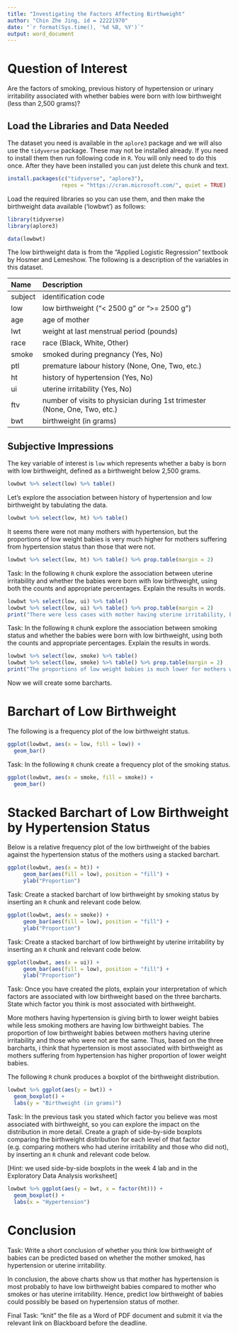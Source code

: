 ```yaml
---
title: "Investigating the Factors Affecting Birthweight"
author: "Chin Zhe Jing, id = 22221970"
date: "`r format(Sys.time(), '%d %B, %Y')`"
output: word_document
---
```



# Question of Interest 

Are the factors of smoking, previous history of hypertension or urinary irritability associated with whether babies were born with low birthweight (less than 2,500 grams)?

## Load the Libraries and Data Needed

The dataset you need is available in the `aplore3` package and we will also use the `tidyverse` package. These may not be installed already. If you need to install them then run following code in `R`. You will only need to do this once. After they have been installed you can just delete this chunk and text.

```r
install.packages(c("tidyverse", "aplore3"), 
                 repos = "https://cran.microsoft.com/", quiet = TRUE)
```

Load the required libraries so you can use them, and then make the birthweight data available ('lowbwt') as follows:   

```r
library(tidyverse)
library(aplore3)

data(lowbwt)
```

The low birthweight data is from the "Applied Logistic Regression" textbook by Hosmer and Lemeshow. The following is a description of the variables in this dataset.

|Name|	Description|
|:------|:------------------------------------------------------------------------|
|subject| identification code|
|low |low birthweight ("< 2500 g" or ">= 2500 g")|
|age |age of mother|
|lwt|weight at last menstrual period (pounds)|
|race |race (Black, White, Other)|
|smoke |smoked during pregnancy (Yes, No)|
|ptl |premature labour history (None, One, Two, etc.)|
|ht |history of hypertension (Yes, No)|
|ui |uterine irritability  (Yes, No)|
|ftv |number of visits to physician during 1st trimester (None, One, Two, etc.)|
|bwt |birthweight (in grams)|

## Subjective Impressions

The key variable of interest is `low` which represents whether a baby is born with low birthweight, defined as a birthweight below 2,500 grams.

```r
lowbwt %>% select(low) %>% table()
```

Let's explore the association between history of hypertension and low birthweight by tabulating the data.

```r
lowbwt %>% select(low, ht) %>% table()
```

It seems there were not many mothers with hypertension, but the proportions of low weight babies is very much higher for mothers suffering from hypertension status than those that were not.

```r
lowbwt %>% select(low, ht) %>% table() %>% prop.table(margin = 2)
```

Task: In the following `R` chunk explore the association between uterine irritability and whether the babies were born with low birthweight, using both the counts and appropriate percentages. Explain the results in words.

```r
lowbwt %>% select(low, ui) %>% table()
lowbwt %>% select(low, ui) %>% table() %>% prop.table(margin = 2)
print("There were less cases with mother having uterine irritability, but the proportions of low weight babies is the same for both mothers having uterine irritability and those that were not.")

```

Task: In the following `R` chunk explore the association between smoking status and whether the babies were born with low birthweight, using both the counts and appropriate percentages. Explain the results in words.

```r

lowbwt %>% select(low, smoke) %>% table()
lowbwt %>% select(low, smoke) %>% table() %>% prop.table(margin = 2)
print("The proportions of low weight babies is much lower for mothers who smoke than those that were not.")


```

Now we will create some barcharts.

# Barchart of Low Birthweight

The following is a frequency plot of the low birthweight status.

```r
ggplot(lowbwt, aes(x = low, fill = low)) +
  geom_bar()
```

Task: In the following `R` chunk create a frequency plot of the smoking status.

```r

ggplot(lowbwt, aes(x = smoke, fill = smoke)) +
  geom_bar()
```


# Stacked Barchart of Low Birthweight by Hypertension Status

Below is a relative frequency plot of the low birthweight of the babies against the hypertension status of the mothers using a stacked barchart.

```r
ggplot(lowbwt, aes(x = ht)) +
     geom_bar(aes(fill = low), position = "fill") +
     ylab("Proportion")
```


Task: Create a stacked barchart of low birthweight by smoking status by inserting an `R` chunk and relevant code below.

```r
ggplot(lowbwt, aes(x = smoke)) +
     geom_bar(aes(fill = low), position = "fill") +
     ylab("Proportion")
```


Task: Create a stacked barchart of low birthweight by uterine irritability by inserting an `R` chunk and relevant code below.

```r
ggplot(lowbwt, aes(x = ui)) +
     geom_bar(aes(fill = low), position = "fill") +
     ylab("Proportion")
```

Task: Once you have created the plots, explain your interpretation of which factors are associated with low birthweight based on the three barcharts. State which factor you think is most associated with birthweight.

More mothers having hypertension is giving birth to lower weight babies while less smoking mothers are having low birthweight babies. The proportion of low birthweight babies between mothers having uterine irritability and those who were not are the same. Thus, based on the three barcharts, i think that hypertension is most associated with birthweight as mothers suffering from hypertension has higher proportion of lower weight babies.

The following `R` chunk produces a boxplot of the birthweight distribution.

```r
lowbwt %>% ggplot(aes(y = bwt)) +
  geom_boxplot() +
  labs(y = "Birthweight (in grams)")

```


Task: In the previous task you stated which factor you believe was most associated with birthweight, so you can explore the impact on the distribution in more detail. Create a graph of side-by-side boxplots comparing the birthweight distribution for each level of that factor (e.g. comparing mothers who had uterine irritability and those who did not), by inserting an `R` chunk and relevant code below.

[Hint: we used side-by-side boxplots in the week 4 lab and in the Exploratory Data Analysis worksheet]



```r
lowbwt %>% ggplot(aes(y = bwt, x = factor(ht))) +
  geom_boxplot() +
  labs(x = "Hypertension")
```




# Conclusion

Task: Write a short conclusion of whether you think low birthweight of babies can be predicted based on whether the mother smoked, has hypertension or uterine irritability.

In conclusion, the above charts show us that mother has hypertension is most probably to have low birthweight babies compared to mother who smokes or has uterine irritability. Hence, predict low birthweight of babies could possibly be based on hypertension status of mother. 


Final Task: "knit" the file as a Word of PDF document and submit it via the relevant link on Blackboard before the deadline.




